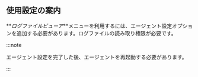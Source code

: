 ## 使用設定の案内

**_ログファイルビューア_**メニューを利用するには、エージェント設定オプションを追加する必要があります。ログファイルの読み取り権限が必要です。

:::note

エージェント設定を完了した後、エージェントを再起動する必要があります。

:::
